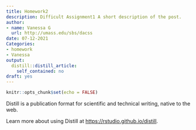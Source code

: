 ```yaml
---
title: Homework2
description: Difficult Assignment1 A short description of the post.
author:
- name: Vanessa G
  url: http://umass.edu/sbs/dacss
date: 07-12-2021
Categories:
- homework
- Vanessa
output:
  distill::distill_article:
    self_contained: no
draft: yes
---
```



```r
knitr::opts_chunk$set(echo = FALSE)
```

Distill is a publication format for scientific and technical writing, native to the web.

Learn more about using Distill at <https://rstudio.github.io/distill>.



